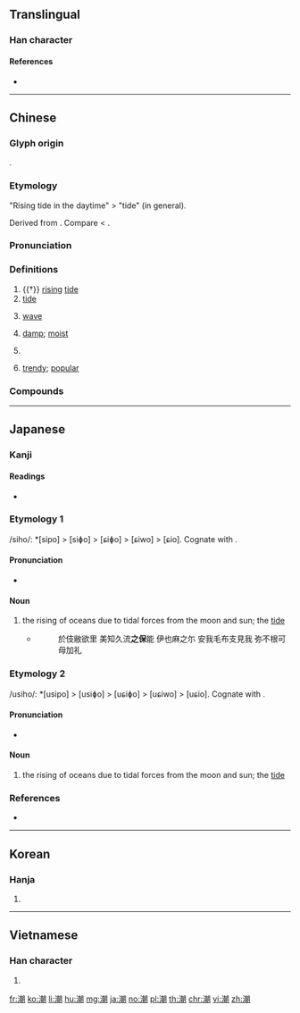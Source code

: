 {{character info/new}}
==Translingual==

===Han character===
{{Han char|rn=85|rad=水|as=12|sn=15|four=37120|canj=EJJB|ids=⿰氵朝}}

====References====
* {{Han ref|kx=0650.190|dkj=18277|dj=1060.180|hdz=31737.050|uh=6F6E|ud=28526|bh=BCE9|bd=48361}}

----

==Chinese==
{{zh-forms}}

===Glyph origin===
{{Han etym}}
{{Han compound|水|朝|alt1=氵|ls=psc|c1=s|c2=p}}.

===Etymology===
"Rising tide in the daytime" > "tide" (in general).

Derived from {{och-l|朝|morning}}. Compare {{och-l|汐|evening tide; ebb}} < {{och-l|夕|evening}}.

===Pronunciation===
{{zh-pron
|m=cháo
|c=ciu4
|h=pfs=
|md=
|mn=qz,tw,xm,zz:tiâu/qz,xm,zz:tiô
|mn_note=tiô - vernacular; tiâu - literary
|w=3zau
|mc=y
|oc=y
|cat=n,a
}}

===Definitions===
{{zh-hanzi}}

# {{†}} [[rising]] [[tide]]
# [[tide]]
#: {{zh-syn|潮汐}}
#: {{zh-x|潮起潮落|ebb and flow}}
# {{lb|zh|metaphorical}} [[wave]]
#: {{zh-x|思潮|zeitgeist}}
# [[damp]]; [[moist]]
# {{zh-abbrev|潮州|[[Chaozhou]]}}
#: {{zh-x|潮音|'''Teochew''' pronunciation}}
# [[trendy]]; [[popular]]
#: {{zh-also|潮流}}
#: {{zh-x|潮語|'''trendy''' words; new slang|C}}

===Compounds===
{{zh-der|潮汕:Chaoshan|潮州:Chaozhou|潮流|人潮|伍員乘潮|低潮|佳評如潮|來潮|保路風潮|反高潮|受潮|回歸潮|回潮|大潮|太陰潮|學潮|寒潮|小潮|工潮|弄潮|弄潮兒|引潮力|張潮|心潮|心潮澎湃|心血來潮|怒潮|思潮|政潮|新潮|新潮流|暗潮|暗潮洶湧|暴潮|氣象潮|泛潮|浙江潮|浪潮|海寧觀潮|海潮|海潮音|湧潮|漲潮|潮位|潮信|潮劇|潮力發電|潮安縣|潮差|潮樂|潮氣|潮水|潮汐|潮汐預報|潮汛|潮湧|潮溼|潮熱|潮白|潮神|潮紅|潮菸|潮解|潮銀|潮音|潮音洞|熱潮|犯潮|狂潮|瘋狗潮|發潮|紅潮|落潮|蘇海韓潮|西潮|親潮|返潮|退潮|逃亡潮|錢塘潮|錢潮|錢王射潮|防潮|韓海蘇潮|順應潮流|風潮|風起潮湧|高潮|高潮迭起|鬧風潮|黑潮|鼓動風潮}}

----

==Japanese==

===Kanji===
{{ja-kanji|grade=6|rs=水12}}

====Readings====
* {{ja-readings|goon=[[じょう]] (jō) {{non-joyo-reading}}|kanon=[[ちょう]] (chō)|kun=[[しお]] (shio), [[うしお]] (ushio)}}

===Etymology 1===
/siho/: *[sipo] > [siɸo] > [ɕiɸo] > [ɕiwo] > [ɕio]. Cognate with {{m|ja|潮|tr=ushio}}.

====Pronunciation====
* {{IPA|/ɕio/|lang=ja}}

====Noun====
{{ja-noun|しお|hhira=しほ}}

# the rising of oceans due to tidal forces from the moon and sun; the [[tide]]
#* {{RQ:Man'yōshū|18|4045}}
#*: 於伎敝欲里 美知久流'''之保'''能 伊也麻之尓 安我毛布支見我 弥不根可母加礼

===Etymology 2===
/usiho/: *[usipo] > [usiɸo] > [uɕiɸo] > [uɕiwo] > [uɕio]. Cognate with {{m|ja|潮|tr=shio}}.

====Pronunciation====
* {{IPA|/uɕio/|lang=ja}}

====Noun====
{{ja-noun|うしお|hhira=うしほ}}

# the rising of oceans due to tidal forces from the moon and sun; the [[tide]]

===References===
* {{R:Man'yōshū 4}}

----

==Korean==

===Hanja===
{{ko-hanja|hangeul=[[조]]|eumhun=|rv=jo|mr=cho|y=co}}

# {{defn|lang=ko|sort=水12}}

----

==Vietnamese==

===Han character===
{{vi-hantu|[[triều]], [[trào]], [[xèo]], [[rều]]|rs=水12}}
# {{defn|lang=vi|sort=水12}}

[[fr:潮]]
[[ko:潮]]
[[li:潮]]
[[hu:潮]]
[[mg:潮]]
[[ja:潮]]
[[no:潮]]
[[pl:潮]]
[[th:潮]]
[[chr:潮]]
[[vi:潮]]
[[zh:潮]]